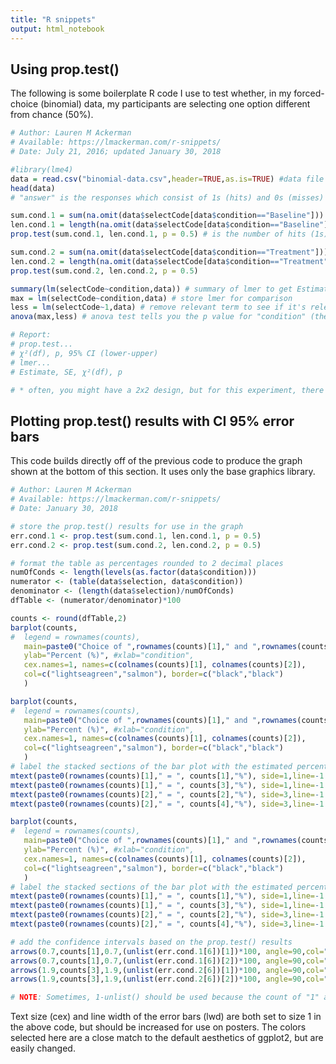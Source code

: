 ```yaml
---
title: "R snippets"
output: html_notebook
---
```


## Using prop.test()

The following is some boilerplate R code I use to test whether, in my forced-choice (binomial) data, my participants are selecting one option different from chance (50%).

```r
# Author: Lauren M Ackerman
# Available: https://lmackerman.com/r-snippets/
# Date: July 21, 2016; updated January 30, 2018

#library(lme4)
data = read.csv("binomial-data.csv",header=TRUE,as.is=TRUE) #data file
head(data)
# "answer" is the responses which consist of 1s (hits) and 0s (misses)

sum.cond.1 = sum(na.omit(data$selectCode[data$condition=="Baseline"])) # find the number of 1s in the "island" condition
len.cond.1 = length(na.omit(data$selectCode[data$condition=="Baseline"])) # find the total number of points in the condition
prop.test(sum.cond.1, len.cond.1, p = 0.5) # is the number of hits (1s) different from chance?

sum.cond.2 = sum(na.omit(data$selectCode[data$condition=="Treatment"])) # same as previous, but in the "matrix" condition
len.cond.2 = length(na.omit(data$selectCode[data$condition=="Treatment"]))
prop.test(sum.cond.2, len.cond.2, p = 0.5)
```

```r
summary(lm(selectCode~condition,data)) # summary of lmer to get Estimate and Standard Error
max = lm(selectCode~condition,data) # store lmer for comparison
less = lm(selectCode~1,data) # remove relevant term to see if it's relevant*
anova(max,less) # anova test tells you the p value for "condition" (the estimate+SE)

# Report:
# prop.test...
# χ²(df), p, 95% CI (lower-upper)
# lmer...
# Estimate, SE, χ²(df), p

# * often, you might have a 2x2 design, but for this experiment, there was a 1x2 design, which has only one independent factor ("condition")
```

## Plotting prop.test() results with CI 95% error bars

This code builds directly off of the previous code to produce the graph shown at the bottom of this section. It uses only the base graphics library.

```r
# Author: Lauren M Ackerman
# Available: https://lmackerman.com/r-snippets/
# Date: January 30, 2018

# store the prop.test() results for use in the graph 
err.cond.1 <- prop.test(sum.cond.1, len.cond.1, p = 0.5)
err.cond.2 <- prop.test(sum.cond.2, len.cond.2, p = 0.5)

# format the table as percentages rounded to 2 decimal places
numOfConds <- length(levels(as.factor(data$condition)))
numerator <- (table(data$selection, data$condition))
denominator <- (length(data$selection)/numOfConds)
dfTable <- (numerator/denominator)*100

counts <- round(dfTable,2)
barplot(counts,
#  legend = rownames(counts),
   main=paste0("Choice of ",rownames(counts)[1]," and ",rownames(counts)[2]," in a forced-choice task"),
   ylab="Percent (%)", #xlab="condition", 
   cex.names=1, names=c(colnames(counts)[1], colnames(counts)[2]),
   col=c("lightseagreen","salmon"), border=c("black","black")
   )
```

```r
barplot(counts,
#  legend = rownames(counts),
   main=paste0("Choice of ",rownames(counts)[1]," and ",rownames(counts)[2]," in a forced-choice task"),
   ylab="Percent (%)", #xlab="condition", 
   cex.names=1, names=c(colnames(counts)[1], colnames(counts)[2]),
   col=c("lightseagreen","salmon"), border=c("black","black")
   )
# label the stacked sections of the bar plot with the estimated percents
mtext(paste0(rownames(counts)[1]," = ", counts[1],"%"), side=1,line=-1.5,at=0.7,col="black",cex=1)
mtext(paste0(rownames(counts)[1]," = ", counts[3],"%"), side=1,line=-1.5,at=1.9,col="black",cex=1)
mtext(paste0(rownames(counts)[2]," = ", counts[2],"%"), side=3,line=-1.5,at=0.7,col="black",cex=1)
mtext(paste0(rownames(counts)[2]," = ", counts[4],"%"), side=3,line=-1.5,at=1.9,col="black",cex=1)
```

```r
barplot(counts,
#  legend = rownames(counts),
   main=paste0("Choice of ",rownames(counts)[1]," and ",rownames(counts)[2]," in a forced-choice task"),
   ylab="Percent (%)", #xlab="condition", 
   cex.names=1, names=c(colnames(counts)[1], colnames(counts)[2]),
   col=c("lightseagreen","salmon"), border=c("black","black")
   )
# label the stacked sections of the bar plot with the estimated percents
mtext(paste0(rownames(counts)[1]," = ", counts[1],"%"), side=1,line=-1.5,at=0.7,col="black",cex=1)
mtext(paste0(rownames(counts)[1]," = ", counts[3],"%"), side=1,line=-1.5,at=1.9,col="black",cex=1)
mtext(paste0(rownames(counts)[2]," = ", counts[2],"%"), side=3,line=-1.5,at=0.7,col="black",cex=1)
mtext(paste0(rownames(counts)[2]," = ", counts[4],"%"), side=3,line=-1.5,at=1.9,col="black",cex=1)

# add the confidence intervals based on the prop.test() results
arrows(0.7,counts[1],0.7,(unlist(err.cond.1[6])[1])*100, angle=90,col="black",lwd=1)
arrows(0.7,counts[1],0.7,(unlist(err.cond.1[6])[2])*100, angle=90,col="black",lwd=1)
arrows(1.9,counts[3],1.9,(unlist(err.cond.2[6])[1])*100, angle=90,col="black",lwd=1)
arrows(1.9,counts[3],1.9,(unlist(err.cond.2[6])[2])*100, angle=90,col="black",lwd=1)

# NOTE: Sometimes, 1-unlist() should be used because the count of "1" answers is on the top of this graph, alphabetically. If your error bars are misaligned, you may need to add  "1-" to these four lines of code.
```

Text size (cex) and line width of the error bars (lwd) are both set to size 1 in the above code, but should be increased for use on posters. The colors selected here are a close match to the default aesthetics of ggplot2, but are easily changed.

